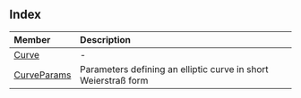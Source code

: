 ## Index

| Member | Description |
| :------ | :------ |
| [Curve](type-aliases/Curve.mdx) | - |
| [CurveParams](type-aliases/CurveParams.mdx) | Parameters defining an elliptic curve in short Weierstraß form |
